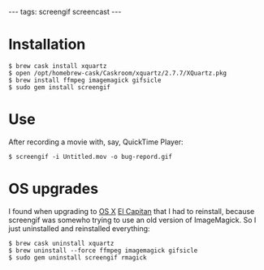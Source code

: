 ---
tags: screengif screencast
---
= Installation =

<pre lang="shell">$ brew cask install xquartz
$ open /opt/homebrew-cask/Caskroom/xquartz/2.7.7/XQuartz.pkg
$ brew install ffmpeg imagemagick gifsicle
$ sudo gem install screengif</pre>

= Use =

After recording a movie with, say, QuickTime Player:

<pre lang="shell">$ screengif -i Untitled.mov -o bug-repord.gif</pre>

= OS upgrades =

I found when upgrading to [[OS X]] [[El Capitan]] that I had to reinstall, because screengif was somewho trying to use an old version of ImageMagick. So I just uninstalled and reinstalled everything:

<pre lang="shell">$ brew cask uninstall xquartz
$ brew uninstall --force ffmpeg imagemagick gifsicle
$ sudo gem uninstall screengif rmagick</pre>
